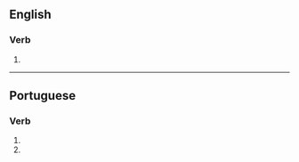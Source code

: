 {{also|re-organizes}}

==English==

===Verb===
{{head|en|verb form}}

# {{en-third-person singular of|reorganize}}

----

==Portuguese==

===Verb===
{{pt-verb-form}}

# {{inflection of|reorganizar||2|s|pres|subj|lang=pt}}
# {{inflection of|reorganizar||2|s|negative|impr|lang=pt}}